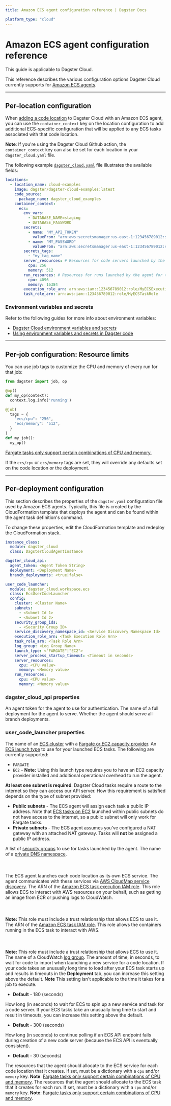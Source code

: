 ```yaml
---
title: Amazon ECS agent configuration reference | Dagster Docs

platform_type: "cloud"
---
```


# Amazon ECS agent configuration reference

<Note>This guide is applicable to Dagster Cloud.</Note>

This reference describes the various configuration options Dagster Cloud currently supports for [Amazon ECS agents](/dagster-cloud/deployment/agents/amazon-ecs).

---

## Per-location configuration

When [adding a code location](/dagster-cloud/managing-deployments/code-locations) to Dagster Cloud with an Amazon ECS agent, you can use the `container_context` key on the location configuration to add additional ECS-specific configuration that will be applied to any ECS tasks associated with that code location.

**Note**: If you're using the Dagster Cloud Github action, the `container_context` key can also be set for each location in your `dagster_cloud.yaml` file.

The following example [`dagster_cloud.yaml`](/dagster-cloud/managing-deployments/dagster-cloud-yaml) file illustrates the available fields:

```yaml
locations:
  - location_name: cloud-examples
    image: dagster/dagster-cloud-examples:latest
    code_source:
      package_name: dagster_cloud_examples
    container_context:
      ecs:
        env_vars:
          - DATABASE_NAME=staging
          - DATABASE_PASSWORD
        secrets:
          - name: "MY_API_TOKEN"
            valueFrom: "arn:aws:secretsmanager:us-east-1:123456789012:secret:FOO-AbCdEf:token::"
          - name: "MY_PASSWORD"
            valueFrom: "arn:aws:secretsmanager:us-east-1:123456789012:secret:FOO-AbCdEf:password::"
        secrets_tags:
          - "my_tag_name"
        server_resources: # Resources for code servers launched by the agent for this location
          cpu: 256
          memory: 512
        run_resources: # Resources for runs launched by the agent for this location
          cpu: 4096
          memory: 16384
        execution_role_arn: arn:aws:iam::123456789012:role/MyECSExecutionRole
        task_role_arn: arn:aws:iam::123456789012:role/MyECSTaskRole
```

### Environment variables and secrets

<AmazonEcsEnvVarsConfiguration />

Refer to the following guides for more info about environment variables:

- [Dagster Cloud environment variables and secrets](/dagster-cloud/managing-deployments/environment-variables-and-secrets)
- [Using environment variables and secrets in Dagster code](/guides/dagster/using-environment-variables-and-secrets)

---

## Per-job configuration: Resource limits

You can use job tags to customize the CPU and memory of every run for that job:

```py
from dagster import job, op

@op()
def my_op(context):
  context.log.info('running')

@job(
  tags = {
    "ecs/cpu": "256",
    "ecs/memory": "512",
  }
)
def my_job():
  my_op()
```

[Fargate tasks only support certain combinations of CPU and memory.](https://docs.aws.amazon.com/AmazonECS/latest/developerguide/task-cpu-memory-error.html)

If the `ecs/cpu` or `ecs/memory` tags are set, they will override any defaults set on the code location or the deployment.

---

## Per-deployment configuration

This section describes the properties of the `dagster.yaml` configuration file used by Amazon ECS agents. Typically, this file is created by the CloudFormation template that deploys the agent and can be found within the agent task definition's command.

To change these properties, edit the CloudFormation template and redeploy the CloudFormation stack.

```yaml
instance_class:
  module: dagster_cloud
  class: DagsterCloudAgentInstance

dagster_cloud_api:
  agent_token: <Agent Token String>
  deployment: <Deployment Name>
  branch_deployments: <true|false>

user_code_launcher:
  module: dagster_cloud.workspace.ecs
  class: EcsUserCodeLauncher
  config:
    cluster: <Cluster Name>
    subnets:
      - <Subnet Id 1>
      - <Subnet Id 2>
    security_group_ids:
      - <Security Group ID>
    service_discovery_namespace_id: <Service Discovery Namespace Id>
    execution_role_arn: <Task Execution Role Arn>
    task_role_arn: <Task Role Arn>
    log_group: <Log Group Name>
    launch_type: <"FARGATE"|"EC2">
    server_process_startup_timeout: <Timeout in seconds>
    server_resources:
      cpu: <CPU value>
      memory: <Memory value>
    run_resources:
      cpu: <CPU value>
      memory: <Memory value>
```

### dagster_cloud_api properties

<ReferenceTable>
  <ReferenceTableItem propertyName="dagster_cloud_api.agent_token">
    An agent token for the agent to use for authentication.
  </ReferenceTableItem>
  <ReferenceTableItem propertyName="dagster_cloud_api.deployment">
    The name of a full deployment for the agent to serve.
  </ReferenceTableItem>
  <ReferenceTableItem propertyName="dagster_cloud_api.branch_deployments">
    Whether the agent should serve all branch deployments.
  </ReferenceTableItem>
</ReferenceTable>

### user_code_launcher properties

<ReferenceTable>
  <ReferenceTableItem
  propertyName="config.cluster"
  >
  The name of an <a href="https://docs.aws.amazon.com/AmazonECS/latest/developerguide/create_cluster.html" target="_blank">ECS cluster</a> with a <a href="https://docs.aws.amazon.com/AmazonECS/latest/developerguide/cluster-capacity-providers.html" target="_blank">Fargate or EC2 capacity provider</a>.
  </ReferenceTableItem>
  <ReferenceTableItem
  propertyName="config.launch_type"
  >
  An <a href="https://docs.aws.amazon.com/AmazonECS/latest/developerguide/launch_types.html" target="blank">ECS launch type</a> to use for your launched ECS tasks. The following are currently supported:
  <ul>
    <li><code>FARGATE</code></li>
    <li><code>EC2</code> - <strong>Note:</strong> Using this launch type requires you to have an EC2 capacity provider installed and additional operational overhead to run the agent.</li>
  </ul>
  </ReferenceTableItem>
  <ReferenceTableItem
  propertyName="config.subnets">
  <strong>At least one subnet is required</strong>. Dagster Cloud tasks require a route to the internet so they can access our API server. How this requirement is satisfied depends on the type of subnet provided:

   <ul>
    <li>
     <strong>Public subnets</strong> - The ECS agent will assign each task a public IP address. Note that <a href="https://docs.aws.amazon.com/AmazonECS/latest/developerguide/task-networking-awsvpc.html">ECS tasks on EC2</a> launched within public subnets do not have access to the internet, so a public subnet will only work for Fargate tasks.
    </li>
    <li>
     <strong>Private subnets</strong> - The ECS agent assumes you've configured a NAT gateway with an attached NAT gateway. Tasks will <strong>not</strong> be assigned a public IP address.
    </li>
    </ul>
  </ReferenceTableItem>
  <ReferenceTableItem
  propertyName="config.security_group_ids"
  >
  A list of <a href="https://docs.aws.amazon.com/AWSCloudFormation/latest/UserGuide/aws-properties-ec2-security-group.html" target="_blank">security groups</a> to use for tasks launched by the agent.
  </ReferenceTableItem>
  <ReferenceTableItem
  propertyName="config.service_discovery_namespace_id"
  >
  The name of a <a href="https://docs.aws.amazon.com/AWSCloudFormation/latest/UserGuide/aws-resource-servicediscovery-privatednsnamespace.html" target="_blank">private DNS namespace</a>.
  <br></br><br></br>
    The ECS agent launches each code location as its own ECS service. The agent communicates with these services via <a href="https://docs.aws.amazon.com/AmazonECS/latest/developerguide/service-discovery.html" target="_blank">AWS CloudMap service discovery</a>.
  </ReferenceTableItem>
  <ReferenceTableItem
  propertyName="config.execution_role_arn">
  The ARN of the <a href="https://docs.aws.amazon.com/AmazonECS/latest/developerguide/task_execution_IAM_role.html" target="_blank">Amazon ECS task execution IAM role</a>. This role allows ECS to interact with AWS resources on your behalf, such as getting an image from ECR or pushing logs to CloudWatch.
   <br></br><br></br>
    <strong>Note:</strong> This role must include a trust relationship that allows ECS to use it.
  </ReferenceTableItem>
  <ReferenceTableItem
  propertyName="config.task_role_arn">
  The ARN of the <a href="https://docs.aws.amazon.com/AmazonECS/latest/developerguide/task-iam-roles.html" target="_blank">Amazon ECS task IAM role</a>. This role allows the containers running in the ECS task to interact with AWS.
  <br></br><br></br>
    <strong>Note:</strong> This role must include a trust relationship that allows ECS to use it.
  </ReferenceTableItem>
  <ReferenceTableItem
  propertyName="config.log_group">
  The name of a CloudWatch <a href="https://docs.aws.amazon.com/AmazonCloudWatch/latest/logs/Working-with-log-groups-and-streams.html#Create-Log-Group" target="_blank">log group</a>.
  </ReferenceTableItem>
  <ReferenceTableItem
  propertyName="config.server_process_startup_timeout">
  The amount of time, in seconds, to wait for code to import when launching a new service for a code location. If your code takes an unusually long time to load after your ECS task starts up and results in timeouts in the <strong>Deployment</strong> tab, you can increase this setting above the default. <strong>Note</strong> This setting isn't applicable to the time it takes for a job to execute.
  <ul>
  <li><strong>Default</strong> - 180 (seconds)</li>
  </ul>
  </ReferenceTableItem>
  <ReferenceTableItem
  propertyName="config.ecs_timeout">
  How long (in seconds) to wait for ECS to spin up a new service and task for a code server. If your ECS tasks take an unusually long time to start and result in timeouts, you can increase this setting above the default.
  <ul>
  <li><strong>Default</strong> - 300 (seconds)</li>
  </ul>
  </ReferenceTableItem>
  <ReferenceTableItem
  propertyName="config.ecs_grace_period">
  How long (in seconds) to continue polling if an ECS API endpoint fails during creation of a new code server (because the ECS API is eventually consistent).
  <ul>
  <li><strong>Default</strong> - 30 (seconds)</li>
  </ul>
  </ReferenceTableItem>
  <ReferenceTableItem
  propertyName="config.server_resources">
  The resources that the agent should allocate to the ECS service for each code location that it creates. If set, must be a dictionary with a <code>cpu</code> and/or <code>memory</code> key. <strong>Note</strong>: <a href="https://docs.aws.amazon.com/AmazonECS/latest/developerguide/task-cpu-memory-error.html">Fargate tasks only support certain combinations of CPU and memory</a>.
  </ReferenceTableItem>
  <ReferenceTableItem
  propertyName="config.run_resources">
  The resources that the agent should allocate to the ECS task that it creates for each run. If set, must be a dictionary with a <code>cpu</code> and/or <code>memory</code> key. <strong>Note</strong>: <a href="https://docs.aws.amazon.com/AmazonECS/latest/developerguide/task-cpu-memory-error.html">Fargate tasks only support certain combinations of CPU and memory</a>.
  </ReferenceTableItem>
</ReferenceTable>
